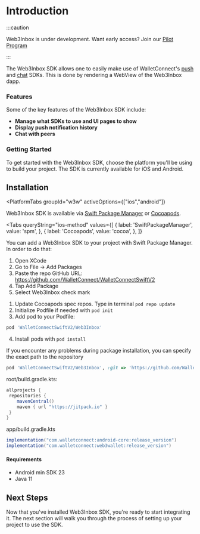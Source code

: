 
# Introduction

:::caution

Web3Inbox is under development. Want early access? Join our [Pilot Program](https://walletconnect.com/partners)

:::

The Web3Inbox SDK allows one to easily make use of WalletConnect's [push](../specs/clients/push/wallet-client-api.md) and [chat](../specs/clients/chat/client-api.md) SDKs. This is done by rendering a WebView of the Web3Inbox dapp.

<CloudBanner />

### Features

Some of the key features of the Web3Inbox SDK include:

- **Manage what SDKs to use and UI pages to show**
- **Display push notification history**
- **Chat with peers**

### Getting Started

To get started with the Web3Inbox SDK, choose the platform you'll be using to build your project. The SDK is currently available for iOS and Android.

## Installation

<PlatformTabs
	groupId="w3w"
	activeOptions={["ios","android"]}
>
<PlatformTabItem value="ios">

Web3Inbox SDK is available via [Swift Package Manager](https://swift.org/package-manager/) or [Cocoapods](https://cocoapods.org/).

<Tabs
queryString="ios-method"
	values={[
		{ label: 'SwiftPackageManager', value: 'spm', },
		{ label: 'Cocoapods', value: 'cocoa', },
	]}
>
<TabItem value="spm">

You can add a Web3Inbox SDK to your project with Swift Package Manager. In order to do that:

1. Open XCode
2. Go to File -> Add Packages
3. Paste the repo GitHub URL: https://github.com/WalletConnect/WalletConnectSwiftV2
4. Tap Add Package
5. Select Web3Inbox check mark

</TabItem>
<TabItem value="cocoa">

1. Update Cocoapods spec repos. Type in terminal `pod repo update`
2. Initialize Podfile if needed with `pod init`
3. Add pod to your Podfile:

```Ruby
pod 'WalletConnectSwiftV2/Web3Inbox'
```

4. Install pods with `pod install`

If you encounter any problems during package installation, you can specify the exact path to the repository

```Ruby
pod 'WalletConnectSwiftV2/Web3Inbox', :git => 'https://github.com/WalletConnect/WalletConnectSwiftV2.git', :tag => '1.5.0'
```

</TabItem>
</Tabs>

</PlatformTabItem>
<PlatformTabItem value="android">

root/build.gradle.kts:

```gradle
allprojects {
 repositories {
    mavenCentral()
    maven { url "https://jitpack.io" }
 }
}
```

app/build.gradle.kts

```gradle
implementation("com.walletconnect:android-core:release_version")
implementation("com.walletconnect:web3wallet:release_version")
```

#### Requirements

- Android min SDK 23
- Java 11

</PlatformTabItem>
</PlatformTabs>

## Next Steps

Now that you've installed Web3Inbox SDK, you're ready to start integrating it. The next section will walk you through the process of setting up your project to use the SDK.
